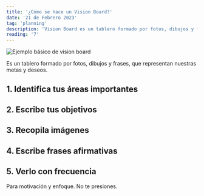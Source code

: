 ```yaml
---
title: '¿Cómo se hace un Vision Board?'
date: '21 de Febrero 2023'
tag: 'planning'
description: 'Vision Board es un tablero formado por fotos, dibujos y frases, que representan nuestras metas y deseos.'
reading: '7'
---
```

![Ejemplo básico de vision board](https://tizanasoft.com/static/ART_VISION_BOARD.png)

Es un tablero formado por fotos, dibujos y frases, que representan nuestras metas y deseos.

## 1. Identifica tus áreas importantes

## 2. Escribe tus objetivos

## 3. Recopila imágenes

## 4. Escribe frases afirmativas

## 5. Verlo con frecuencia

Para motivación y enfoque. No te presiones.

